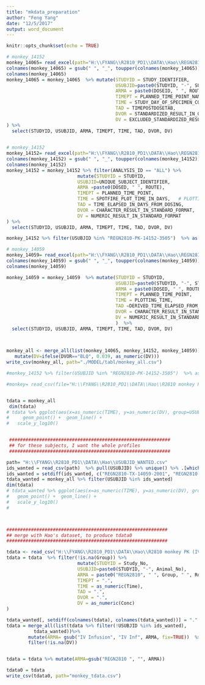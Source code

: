 ---
title: "mkdata_preparation"
author: "Feng Yang"
date: "12/5/2017"
output: word_document
---

```{r setup, include=FALSE}
knitr::opts_chunk$set(echo = TRUE)
```

 

```{r mkdata_compilation, eval=FALSE}

# monkey_14152
monkey_14065= read_excel(path="H:\\FYANG\\R2810_PD1\\DATA\\Hao\\REGN2810_PK_14065_INPUTDATA.xls",  sheet="FINAL_PK")
colnames(monkey_14065) = gsub(" ", "_", toupper(colnames(monkey_14065)))
colnames(monkey_14065)
monkey_14065 = monkey_14065  %>% mutate(STUDYID = STUDY_IDENTIFIER, 
                                        USUBJID=paste0(STUDYID, "-", SUBJECT_IDENTIFIER), 
                                        ARMA = paste0(DOSEID, " ", ROUTE), 
                                        TIMEPT = PLANNED_TIME_POINT_NAME, 
                                        TIME = STUDY_DAY_OF_SPECIMEN_COLLECTION,   # PLOTTING_TIME, 
                                        TAD = TIMEPOSTDOSETAB, 
                                        DVOR = STANDARDIZED_RESULT_IN_CHARACTER_FORMAT, 
                                        DV = EXCLUDED_STANDARDIZED_RESULT_IN_NUMERIC_FORMAT
) %>% 
  select(STUDYID, USUBJID, ARMA, TIMEPT, TIME, TAD, DVOR, DV)
 

# monkey_14152
monkey_14152= read_excel(path="H:\\FYANG\\R2810_PD1\\DATA\\Hao\\REGN2810-PK-14152-DATA.xlsx", sheet="WNL", skip=0)
colnames(monkey_14152) = gsub(" ", "_", toupper(colnames(monkey_14152)))
colnames(monkey_14152)
monkey_14152 = monkey_14152 %>% filter(ANALYSIS_ID == "ALL") %>% 
                          mutate(STUDYID = STUDYID, 
                          USUBJID=UNIQUE_SUBJECT_IDENTIFIER, 
                          ARMA =paste0(DOSED, " ", ROUTE),  
                          TIMEPT = PLANNED_TIME_POINT, 
                          TIME = SPOTFIRE_PLOT_TIME_IN_DAYS,   # PLOTTING_TIME, 
                          TAD = TIME_ELAPSED_IN_DAYS_FROM_DOSING, 
                          DVOR = CHARACTER_RESULT_IN_STANDARD_FORMAT, 
                          DV = NUMERIC_RESULT_IN_STANDARD_FORMAT
) %>% 
  select(STUDYID, USUBJID, ARMA, TIMEPT, TIME, TAD, DVOR, DV)

monkey_14152 %>% filter(USUBJID %in% "REGN2810-PK-14152-3505")  %>% as.data.frame()

# monkey_14059
monkey_14059= read_excel(path="H:\\FYANG\\R2810_PD1\\DATA\\Hao\\REGN2810-TX-14059-DATA.xlsx", sheet="WNL", col_names=TRUE)
colnames(monkey_14059) = gsub(" ", "_", toupper(colnames(monkey_14059)))
colnames(monkey_14059)

monkey_14059 = monkey_14059  %>% mutate(STUDYID = STUDYID, 
                                        USUBJID=paste0(STUDYID, "-", STUDY_SUBJECT_IDENTIFICATION),
                                        ARMA = paste0(DOSED, " ", ROUTE),  
                                        TIMEPT = PLANNED_TIME_POINT, 
                                        TIME = PLOTTING_TIME, 
                                        TAD =DERIVED_TIME_ELAPSED_FROM_RECENT_DOSE, 
                                        DVOR = CHARACTER_RESULT_IN_STANDARD_FORMAT, 
                                        DV = NUMERIC_RESULT_IN_STANDARD_FORMAT
                                        )  %>% 
  select(STUDYID, USUBJID, ARMA, TIMEPT, TIME, TAD, DVOR, DV)
 


monkey_all <- merge_all(list(monkey_14065, monkey_14152, monkey_14059))  %>% 
   mutate(DV=ifelse(DVOR=="BLQ", 0.039, as_numeric(DV)))
write_csv(monkey_all, path="./MODEL/tabl/monkey_all.csv")

#monkey_14152 %>% filter(USUBJID %in% "REGN2810-PK-14152-3505")  %>% as.data.frame()

#monkey= read_csv(file="H:\\FYANG\\R2810_PD1\\DATA\\Hao\\R2810 monkey PK (IV_SC)_TK_ExcData.csv")


tdata = monkey_all
 dim(tdata)
# tdata %>% ggplot(aes(x=as_numeric(TIME), y=as_numeric(DV), group=USUBJID, col=ARMA)) + 
#     geom_point() +  geom_line() + 
#   scale_y_log10()


 ###########################################################
 ## for these subjects, I want the whole profiles
 ###########################################################

path= "H:\\FYANG\\R2810_PD1\\DATA\\Hao\\USUBJID_WANTED.csv"
ids_wanted = read_csv(path)  %>% pull(USUBJID) %>% unique() %>% .[which(!is.na(.))]
ids_wanted = setdiff(ids_wanted, c("REGN2810-TX-14059-2001", "REGN2810-TX-14059-2504"))
tdata_wanted = monkey_all %>% filter(USUBJID %in% ids_wanted)
dim(tdata)
# tdata_wanted %>% ggplot(aes(x=as_numeric(TIME), y=as_numeric(DV), group=USUBJID, col=ARMA)) + 
#   geom_point() +  geom_line() + 
#   scale_y_log10()
# 



###########################################################
## merge with Hao's dataset, to produce tdata0
###########################################################

tdata <- read_csv("H:\\FYANG\\R2810_PD1\\DATA\\Hao\\R2810 monkey PK (IV_SC)_TK_ExcData.csv")
tdata = tdata  %>% filter(!is.na(Group)) %>% 
                          mutate(STUDYID = Study_No, 
                          USUBJID=paste0(STUDYID, "-", Animal_No), 
                          ARMA = paste0("REGN2810", " ", Group, " ", Route), 
                          TIMEPT = ".", 
                          TIME = as_numeric(Time), 
                          TAD = ".", 
                          DVOR = ".", 
                          DV = as_numeric(Conc)
)  

tdata_wanted[, setdiff(colnames(tdata), colnames(tdata_wanted))] = "."
tdata = merge_all(list(tdata %>% filter(!USUBJID %in% ids_wanted), 
          tdata_wanted))%>% 
        mutate(ARMA= gsub("IV Infusion", "IV Inf", ARMA, fix=TRUE))  %>% 
        filter(!is.na(DV))  


tdata = tdata %>% mutate(ARMA=gsub("REGN2810 ", "", ARMA))

tdata0 = tdata
write_csv(tdata0, path="monkey_tdata.csv")


```
 
